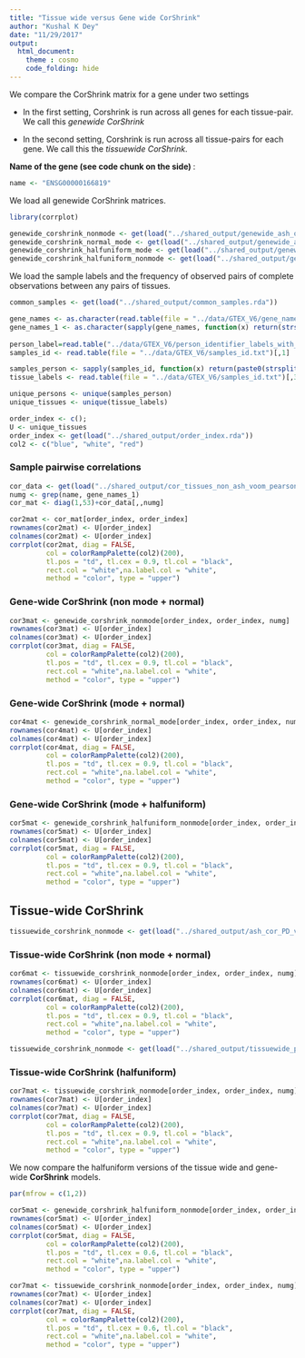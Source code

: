```yaml
---
title: "Tissue wide versus Gene wide CorShrink"
author: "Kushal K Dey"
date: "11/29/2017"
output: 
  html_document:
    theme : cosmo
    code_folding: hide
---
```


We compare the CorShrink matrix for a gene under two settings 

- In the first setting, Corshrink is run across all genes for each tissue-pair. We call this *genewide CorShrink*

- In the second setting, Corshrink is run across all tissue-pairs for each gene. We call this the *tissuewide CorShrink*.

**Name of the gene (see code chunk on the side) ** : 

```r
name <- "ENSG00000166819"
```

We load all genewide CorShrink matrices. 

```r
library(corrplot)
```


```r
genewide_corshrink_nonmode <- get(load("../shared_output/genewide_ash_out_tissue_mat_normal_non_mode.rda"))
genewide_corshrink_normal_mode <- get(load("../shared_output/genewide_ash_out_tissue_mat_normal_mode.rda"))
genewide_corshrink_halfuniform_mode <- get(load("../shared_output/genewide_ash_out_tissue_mat_halfuniform_mode.rda"))
genewide_corshrink_halfuniform_nonmode <- get(load("../shared_output/genewide_ash_out_tissue_mat_halfuniform_non_mode.rda"))
```

We load the sample labels and the frequency of observed pairs of complete observations between any pairs of tissues. 

```r
common_samples <- get(load("../shared_output/common_samples.rda"))

gene_names <- as.character(read.table(file = "../data/GTEX_V6/gene_names_GTEX_V6.txt")[,1])
gene_names_1 <- as.character(sapply(gene_names, function(x) return(strsplit(x, "[.]")[[1]][1])))
 
person_label=read.table("../data/GTEX_V6/person_identifier_labels_with_numbers.txt");
samples_id <- read.table(file = "../data/GTEX_V6/samples_id.txt")[,1]

samples_person <- sapply(samples_id, function(x) return(paste0(strsplit(as.character(x), "-")[[1]][1:2], collapse ="-")))
tissue_labels <- read.table(file = "../data/GTEX_V6/samples_id.txt")[,3]

unique_persons <- unique(samples_person)
unique_tissues <- unique(tissue_labels)

order_index <- c();
U <- unique_tissues
order_index <- get(load("../shared_output/order_index.rda"))
col2 <- c("blue", "white", "red")
```

### Sample pairwise correlations 

```r
cor_data <- get(load("../shared_output/cor_tissues_non_ash_voom_pearson.rda"))
numg <- grep(name, gene_names_1)
cor_mat <- diag(1,53)+cor_data[,,numg]
```


```r
cor2mat <- cor_mat[order_index, order_index]
rownames(cor2mat) <- U[order_index]
colnames(cor2mat) <- U[order_index]
corrplot(cor2mat, diag = FALSE,
         col = colorRampPalette(col2)(200),
         tl.pos = "td", tl.cex = 0.9, tl.col = "black",
         rect.col = "white",na.label.col = "white",
         method = "color", type = "upper") 
```

### Gene-wide CorShrink (non mode + normal)

```r
cor3mat <- genewide_corshrink_nonmode[order_index, order_index, numg]
rownames(cor3mat) <- U[order_index]
colnames(cor3mat) <- U[order_index]
corrplot(cor3mat, diag = FALSE,
         col = colorRampPalette(col2)(200),
         tl.pos = "td", tl.cex = 0.9, tl.col = "black",
         rect.col = "white",na.label.col = "white",
         method = "color", type = "upper") 
```


### Gene-wide CorShrink (mode + normal)

```r
cor4mat <- genewide_corshrink_normal_mode[order_index, order_index, numg]
rownames(cor4mat) <- U[order_index]
colnames(cor4mat) <- U[order_index]
corrplot(cor4mat, diag = FALSE,
         col = colorRampPalette(col2)(200),
         tl.pos = "td", tl.cex = 0.9, tl.col = "black",
         rect.col = "white",na.label.col = "white",
         method = "color", type = "upper") 
```

### Gene-wide CorShrink (mode + halfuniform)

```r
cor5mat <- genewide_corshrink_halfuniform_nonmode[order_index, order_index, numg]
rownames(cor5mat) <- U[order_index]
colnames(cor5mat) <- U[order_index]
corrplot(cor5mat, diag = FALSE,
         col = colorRampPalette(col2)(200),
         tl.pos = "td", tl.cex = 0.9, tl.col = "black",
         rect.col = "white",na.label.col = "white",
         method = "color", type = "upper") 
```

## Tissue-wide CorShrink 

```r
tissuewide_corshrink_nonmode <- get(load("../shared_output/ash_cor_PD_voom_pearson_normal_tissuewide_non_mode.rda"))
```

### Tissue-wide CorShrink (non mode + normal)

```r
cor6mat <- tissuewide_corshrink_nonmode[order_index, order_index, numg]
rownames(cor6mat) <- U[order_index]
colnames(cor6mat) <- U[order_index]
corrplot(cor6mat, diag = FALSE,
         col = colorRampPalette(col2)(200),
         tl.pos = "td", tl.cex = 0.9, tl.col = "black",
         rect.col = "white",na.label.col = "white",
         method = "color", type = "upper") 
```

```r
tissuewide_corshrink_nonmode <- get(load("../shared_output/tissuewide_pearson_halfuniform_tissuewide_non_mode.rda"))
```

### Tissue-wide CorShrink (halfuniform)

```r
cor7mat <- tissuewide_corshrink_nonmode[order_index, order_index, numg]
rownames(cor7mat) <- U[order_index]
colnames(cor7mat) <- U[order_index]
corrplot(cor7mat, diag = FALSE,
         col = colorRampPalette(col2)(200),
         tl.pos = "td", tl.cex = 0.9, tl.col = "black",
         rect.col = "white",na.label.col = "white",
         method = "color", type = "upper") 
```


We now compare the halfuniform versions of the tissue wide and gene-wide **CorShrink** models.

```r
par(mfrow = c(1,2))

cor5mat <- genewide_corshrink_halfuniform_nonmode[order_index, order_index, numg]
rownames(cor5mat) <- U[order_index]
colnames(cor5mat) <- U[order_index]
corrplot(cor5mat, diag = FALSE,
         col = colorRampPalette(col2)(200),
         tl.pos = "td", tl.cex = 0.6, tl.col = "black",
         rect.col = "white",na.label.col = "white",
         method = "color", type = "upper") 

cor7mat <- tissuewide_corshrink_nonmode[order_index, order_index, numg]
rownames(cor7mat) <- U[order_index]
colnames(cor7mat) <- U[order_index]
corrplot(cor7mat, diag = FALSE,
         col = colorRampPalette(col2)(200),
         tl.pos = "td", tl.cex = 0.6, tl.col = "black",
         rect.col = "white",na.label.col = "white",
         method = "color", type = "upper") 

```
